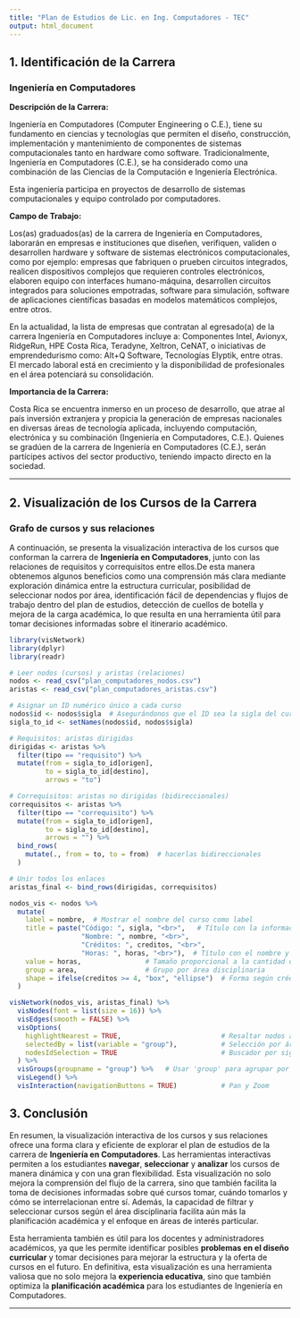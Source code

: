 ```yaml
---
title: "Plan de Estudios de Lic. en Ing. Computadores - TEC"
output: html_document
---
```


## 1. Identificación de la Carrera

### Ingeniería en Computadores

**Descripción de la Carrera:**

Ingeniería en Computadores (Computer Engineering o C.E.), tiene su fundamento en ciencias y tecnologías que permiten el diseño, construcción, implementación y mantenimiento de componentes de sistemas computacionales tanto en hardware como software. Tradicionalmente, Ingeniería en Computadores (C.E.), se ha considerado como una combinación de las Ciencias de la Computación e Ingeniería Electrónica.

Esta ingeniería participa en proyectos de desarrollo de sistemas computacionales y equipo controlado por computadores.

**Campo de Trabajo:**

Los(as) graduados(as) de la carrera de Ingeniería en Computadores, laborarán en empresas e instituciones que diseñen, verifiquen, validen o desarrollen hardware y software de sistemas electrónicos computacionales, como por ejemplo: empresas que fabriquen o prueben circuitos integrados, realicen dispositivos complejos que requieren controles electrónicos, elaboren equipo con interfaces humano-máquina, desarrollen circuitos integrados para soluciones empotradas, software para simulación, software de aplicaciones científicas basadas en modelos matemáticos complejos, entre otros.

En la actualidad, la lista de empresas que contratan al egresado(a) de la carrera Ingeniería en Computadores incluye a: Componentes Intel, Avionyx, RidgeRun, HPE Costa Rica, Teradyne, Xeltron, CeNAT, o iniciativas de emprendedurismo como: Alt+Q Software, Tecnologías Elyptik, entre otras. El mercado laboral está en crecimiento y la disponibilidad de profesionales en el área potenciará su consolidación.

**Importancia de la Carrera:**

Costa Rica se encuentra inmerso en un proceso de desarrollo, que atrae al país inversión extranjera y propicia la generación de empresas nacionales en diversas áreas de tecnología aplicada, incluyendo computación, electrónica y su combinación (Ingeniería en Computadores, C.E.). Quienes se gradúen de la carrera de Ingeniería en Computadores (C.E.), serán partícipes activos del sector productivo, teniendo impacto directo en la sociedad.

------------------------------------------------------------------------

## 2. Visualización de los Cursos de la Carrera

### Grafo de cursos y sus relaciones

A continuación, se presenta la visualización interactiva de los cursos que conforman la carrera de **Ingeniería en Computadores**, junto con las relaciones de requisitos y correquisitos entre ellos.De esta manera obtenemos algunos beneficios como una comprensión más clara mediante exploración dinámica entre la estructura curricular, posibilidad de seleccionar nodos por área, identificación fácil de dependencias y flujos de trabajo dentro del plan de estudios, detección de cuellos de botella y mejora de la carga académica, lo que resulta en una herramienta útil para tomar decisiones informadas sobre el itinerario académico.

```r
library(visNetwork)
library(dplyr)
library(readr)
```


```r
# Leer nodos (cursos) y aristas (relaciones)
nodos <- read_csv("plan_computadores_nodos.csv")
aristas <- read_csv("plan_computadores_aristas.csv")

# Asignar un ID numérico único a cada curso
nodos$id <- nodos$sigla  # Asegurándonos que el ID sea la sigla del curso
sigla_to_id <- setNames(nodos$id, nodos$sigla)

```


```r
# Requisitos: aristas dirigidas
dirigidas <- aristas %>%
  filter(tipo == "requisito") %>%
  mutate(from = sigla_to_id[origen],
         to = sigla_to_id[destino],
         arrows = "to")

# Correquisitos: aristas no dirigidas (bidireccionales)
correquisitos <- aristas %>%
  filter(tipo == "correquisito") %>%
  mutate(from = sigla_to_id[origen],
         to = sigla_to_id[destino],
         arrows = "") %>%
  bind_rows(
    mutate(., from = to, to = from)  # hacerlas bidireccionales
  )

# Unir todos los enlaces
aristas_final <- bind_rows(dirigidas, correquisitos)

```


```r
nodos_vis <- nodos %>%
  mutate(
    label = nombre,  # Mostrar el nombre del curso como label
    title = paste("Código: ", sigla, "<br>",   # Título con la información completa
                  "Nombre: ", nombre, "<br>",
                  "Créditos: ", creditos, "<br>",
                  "Horas: ", horas, "<br>"),  # Título con el nombre y sigla
    value = horas,                # Tamaño proporcional a la cantidad de horas
    group = area,                 # Grupo por área disciplinaria
    shape = ifelse(creditos >= 4, "box", "ellipse")  # Forma según créditos
  )

```

```r
visNetwork(nodos_vis, aristas_final) %>%
  visNodes(font = list(size = 16)) %>%
  visEdges(smooth = FALSE) %>%
  visOptions(
    highlightNearest = TRUE,                         # Resaltar nodos adyacentes
    selectedBy = list(variable = "group"),           # Selección por área (group)
    nodesIdSelection = TRUE                          # Buscador por sigla
  ) %>%
  visGroups(groupname = "group") %>%   # Usar 'group' para agrupar por área
  visLegend() %>%  
  visInteraction(navigationButtons = TRUE)           # Pan y Zoom


```

## 3. Conclusión
En resumen, la visualización interactiva de los cursos y sus relaciones ofrece una forma clara y eficiente de explorar el plan de estudios de la carrera de **Ingeniería en Computadores**. Las herramientas interactivas permiten a los estudiantes **navegar**, **seleccionar** y **analizar** los cursos de manera dinámica y con una gran flexibilidad. Esta visualización no solo mejora la comprensión del flujo de la carrera, sino que también facilita la toma de decisiones informadas sobre qué cursos tomar, cuándo tomarlos y cómo se interrelacionan entre sí. Además, la capacidad de filtrar y seleccionar cursos según el área disciplinaria facilita aún más la planificación académica y el enfoque en áreas de interés particular.

Esta herramienta también es útil para los docentes y administradores académicos, ya que les permite identificar posibles **problemas en el diseño curricular** y tomar decisiones para mejorar la estructura y la oferta de cursos en el futuro. En definitiva, esta visualización es una herramienta valiosa que no solo mejora la **experiencia educativa**, sino que también optimiza la **planificación académica** para los estudiantes de Ingeniería en Computadores.

------------------------------------------------------------------------
